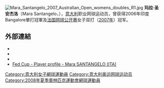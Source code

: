 {{noteTA
|G1=Tennis
}}
[[File:Mara_Santangelo_2007_Australian_Open_womens_doubles_R1.jpg|thumb]]
'''玛拉·圣安杰洛'''（Mara Santangelo，{{bd|1981年|6月28日}}），[[意大利|意大利]]职业网球运动员，曾获得2006年印度Bangalore單打冠軍及[[法国网球公开赛|法国网球公开赛]]女子双打（[[2007年法国网球公开赛|2007年]]）冠军。

==外部連結==
* {{Official|http://www.marasantangelo.com/}}
* {{Wta|id=7824}}
* {{ITF Profile|id=20010170}}
* [http://www.fedcup.com/en/players/player/profile.aspx?playerid=20010170 Fed Cup - Player profile - Mara SANTANGELO (ITA)] {{Wayback|url=http://www.fedcup.com/en/players/player/profile.aspx?playerid=20010170 |date=20150208024442 }}

{{Italy-bio-stub}}
{{Tennis-bio-stub}}

{{DEFAULTSORT:Santangelo, Mara}}
[[Category:意大利女子網球運動員|Category:意大利女子網球運動員]]
[[Category:意大利奥运网球运动员|Category:意大利奥运网球运动员]]
[[Category:2008年夏季奧林匹克運動會網球運動員|Category:2008年夏季奧林匹克運動會網球運動員]]